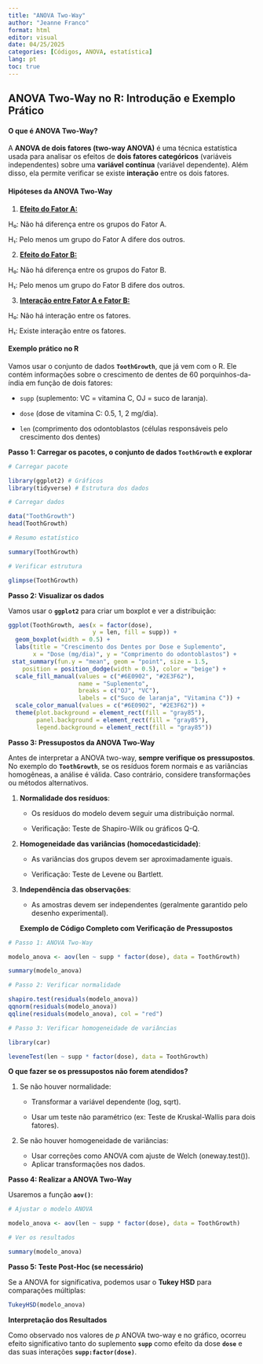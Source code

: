 ---
title: "ANOVA Two-Way"
author: "Jeanne Franco"
format: html
editor: visual
date: 04/25/2025
categories: [Códigos, ANOVA, estatística]
lang: pt
toc: true
---

## ANOVA Two-Way no R: Introdução e Exemplo Prático

#### **O que é ANOVA Two-Way?**

A **ANOVA de dois fatores (two-way ANOVA)** é uma técnica estatística usada para analisar os efeitos de **dois fatores categóricos** (variáveis independentes) sobre uma **variável contínua** (variável dependente). Além disso, ela permite verificar se existe **interação** entre os dois fatores.

#### **Hipóteses da ANOVA Two-Way**

1.  [**Efeito do Fator A:**]{.underline}

H₀: Não há diferença entre os grupos do Fator A.

H₁: Pelo menos um grupo do Fator A difere dos outros.

2.  [**Efeito do Fator B:**]{.underline}

H₀: Não há diferença entre os grupos do Fator B.

H₁: Pelo menos um grupo do Fator B difere dos outros.

3.  [**Interação entre Fator A e Fator B:**]{.underline}

H₀: Não há interação entre os fatores.

H₁: Existe interação entre os fatores.

#### **Exemplo prático no R**

Vamos usar o conjunto de dados **`ToothGrowth`**, que já vem com o R. Ele contém informações sobre o crescimento de dentes de 60 porquinhos-da-índia em função de dois fatores:

-   `supp` (suplemento: VC = vitamina C, OJ = suco de laranja).

-   `dose` (dose de vitamina C: 0.5, 1, 2 mg/dia).

-   `len` (comprimento dos odontoblastos (células responsáveis pelo crescimento dos dentes)

**Passo 1: Carregar os pacotes, o conjunto de dados `ToothGrowth` e explorar**

```{r, warning=FALSE, message=FALSE}
# Carregar pacote

library(ggplot2) # Gráficos
library(tidyverse) # Estrutura dos dados

# Carregar dados

data("ToothGrowth")
head(ToothGrowth)

# Resumo estatístico

summary(ToothGrowth)

# Verificar estrutura

glimpse(ToothGrowth)
```

**Passo 2: Visualizar os dados**

Vamos usar o **`ggplot2`** para criar um boxplot e ver a distribuição:

```{r warning=FALSE, message=FALSE}
ggplot(ToothGrowth, aes(x = factor(dose), 
                        y = len, fill = supp)) +
  geom_boxplot(width = 0.5) +
  labs(title = "Crescimento dos Dentes por Dose e Suplemento",
       x = "Dose (mg/dia)", y = "Comprimento do odontoblastos") +
 stat_summary(fun.y = "mean", geom = "point", size = 1.5,
    position = position_dodge(width = 0.5), color = "beige") +
  scale_fill_manual(values = c("#6E0902", "#2E3F62"),
                    name = "Suplemento",
                    breaks = c("OJ", "VC"),
                    labels = c("Suco de laranja", "Vitamina C")) +
  scale_color_manual(values = c("#6E0902", "#2E3F62")) +
  theme(plot.background = element_rect(fill = "gray85"),
        panel.background = element_rect(fill = "gray85"),
        legend.background = element_rect(fill = "gray85"))
```

**Passo 3: Pressupostos da ANOVA Two-Way**

Antes de interpretar a ANOVA two-way, **sempre verifique os pressupostos**. No exemplo do **`ToothGrowth`**, se os resíduos forem normais e as variâncias homogêneas, a análise é válida. Caso contrário, considere transformações ou métodos alternativos.

1.  **Normalidade dos resíduos**:

    -   Os resíduos do modelo devem seguir uma distribuição normal.

    -   Verificação: Teste de Shapiro-Wilk ou gráficos Q-Q.

2.  **Homogeneidade das variâncias (homocedasticidade)**:

    -   As variâncias dos grupos devem ser aproximadamente iguais.

    -   Verificação: Teste de Levene ou Bartlett.

3.  **Independência das observações**:

    -   As amostras devem ser independentes (geralmente garantido pelo desenho experimental).

    **Exemplo de Código Completo com Verificação de Pressupostos**

```{r warning=FALSE, message=FALSE}
# Passo 1: ANOVA Two-Way

modelo_anova <- aov(len ~ supp * factor(dose), data = ToothGrowth)

summary(modelo_anova)

# Passo 2: Verificar normalidade

shapiro.test(residuals(modelo_anova))
qqnorm(residuals(modelo_anova))
qqline(residuals(modelo_anova), col = "red")

# Passo 3: Verificar homogeneidade de variâncias

library(car)

leveneTest(len ~ supp * factor(dose), data = ToothGrowth)
```

**O que fazer se os pressupostos não forem atendidos?**

1.  Se não houver normalidade:

    -   Transformar a variável dependente (log, sqrt).

    -   Usar um teste não paramétrico (ex: Teste de Kruskal-Wallis para dois fatores).

2.  Se não houver homogeneidade de variâncias:

    -   Usar correções como ANOVA com ajuste de Welch (oneway.test()).
    -   Aplicar transformações nos dados.

**Passo 4: Realizar a ANOVA Two-Way**

Usaremos a função **`aov()`**:

```{r warning=FALSE, message=FALSE}
# Ajustar o modelo ANOVA

modelo_anova <- aov(len ~ supp * factor(dose), data = ToothGrowth)

# Ver os resultados

summary(modelo_anova)
```

**Passo 5: Teste Post-Hoc (se necessário)**

Se a ANOVA for significativa, podemos usar o **Tukey HSD** para comparações múltiplas:

```{r warning=FALSE, message=FALSE}
TukeyHSD(modelo_anova)
```

**Interpretação dos Resultados**

Como observado nos valores de *p* ANOVA two-way e no gráfico, ocorreu efeito significativo tanto do suplemento **`supp`** como efeito da dose **`dose`** e das suas interações **`supp:factor(dose)`**.
